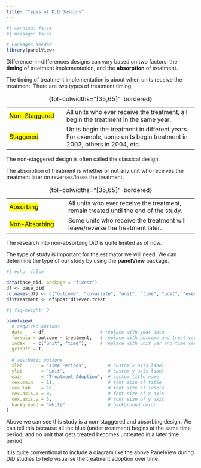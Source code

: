 ```yaml
---
title: "Types of DiD Designs"
---
```


```r
#| warning: false
#| message: false

# Packages Needed
library(panelView)
```

Difference-in-differences designs can vary based on two factors: the **timing** of treatment implementation, and the **absorption** of treatment.

The timing of treatment implementation is about when units receive the treatment. There are two types of treatment timing:

|                        |                                                                                                                     |
|----------------------|-------------------------------------------------|
| [Non-Staggered]{.mark} | All units who ever receive the treatment, all begin the treatment in the same year.                                 |
| [Staggered]{.mark}     | Units begin the treatment in different years. For example, some units begin treatment in 2003, others in 2004, etc. |

: {tbl-colwidths="\[35,65\]" .bordered}

::: small
The non-staggered design is often called the classical design.
:::

The absorption of treatment is whether or not any unit who receives the treatment later on reverses/loses the treatment.

|                        |                                                                                      |
|-----------------------|--------------------------------------------------|
| [Absorbing]{.mark}     | All units who ever receive the treatment, remain treated until the end of the study. |
| [Non-Absorbing]{.mark} | Some units who receive the treatment will leave/reverse the treatment later.         |

: {tbl-colwidths="\[35,65\]" .bordered}

::: small
The research into non-absorbing DiD is quite limited as of now.
:::

The type of study is important for the estimator we will need. We can determine the type of our study by using the **panelView** package.

```r
#| echo: false

data(base_did, package = "fixest")
df <- base_did
colnames(df) <- c("outcome", "covariate", "unit", "time", "post", "ever.treat")
df$treatment <- df$post*df$ever.treat
```

```r
#| fig-height: 3

panelview(
  # required options
  data    = df,                    # replace with your data
  formula = outcome ~ treatment,   # replace with outcome and treat var
  index   = c("unit", "time"),     # replace with unit var and time var
  gridOff = T,
  
  # aesthetic options
  xlab       = "Time Periods",        # custom x axis label
  ylab       = "Unit",                # custom y axis label
  main       = "Treatment Adoption",  # custom title name
  cex.main   = 11,                    # font size of title
  cex.lab    = 10,                    # font size of labels
  cex.axis.x = 8,                     # font size of x axis
  cex.axis.y = 3,                     # font size of y axis
  background = "white"                # background color
)

```

Above we can see this study is a non-staggered and absorbing design. We can tell this because all the blue (under treatment) begins at the same time period, and no unit that gets treated becomes untreated in a later time period.

It is quite conventional to include a diagram like the above PanelView during DiD studies to help visualise the treatment adoption over time.
